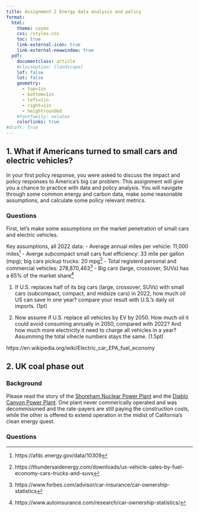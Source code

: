 ```yaml
---
title: Assignment 2 Energy data analysis and policy
format: 
  html: 
    theme: cosmo
    css: /styles.css
    toc: true
    link-external-icon: true
    link-external-newwindow: true
  pdf: 
    documentclass: article
    #classoption: [landscape]
    lof: false
    lot: false
    geometry:
      - top=1in
      - bottom=1in
      - left=1in
      - right=1in
      - heightrounded
    #fontfamily: xelatex
    colorlinks: true
#draft: true
---
```


## 1. What if Americans turned to small cars and electric vehicles?

In your first policy response, you were asked to discuss the impact and policy responses to America's big car problem. This assignment will give you a chance to practice with data and policy analysis. You will navigate through some common energy and carbon data, make some reasonable assumptions, and calculate some policy relevant metrics. 


### Questions

First, let's make some assumptions on the market penetration of small cars and electric vehicles. 

Key assumptions, all 2022 data:
- Average annual miles per vehicle: 11,000 miles^[https://afdc.energy.gov/data/10309]
- Averge subcompact small cars fuel efficiency: 33 mile per gallon (mpg); big cars pickup trucks: 20 mpg^[https://thundersaidenergy.com/downloads/us-vehicle-sales-by-fuel-economy-cars-trucks-and-suvs]
- Total registerd personal and commercial vehicles: 278,870,463^[https://www.forbes.com/advisor/car-insurance/car-ownership-statistics]
- Big cars (large, crossover, SUVs) has a 65% of the market share^[https://www.autoinsurance.com/research/car-ownership-statistics/]


1. If U.S. replaces half of its big cars (large, crossover, SUVs) with small cars (subcompact, compact, and midsize cars) in 2022, how much oil US can save in one year? compare your result with U.S.'s daily oil imports. (1pt)

2. Now assume if U.S. replace all vehicles by EV by 2050. How much oil it could avoid consuming annually in 2050, compared with 2022? And how much more electricity it need to charge all vehicles in a year? Assumming the total vihecle numbers stays the same. (1.5pt)

https://en.wikipedia.org/wiki/Electric_car_EPA_fuel_economy


## 2. UK coal phase out

### Background  

Please read the story of the [Shoreham Nuclear Power Plant](https://en.wikipedia.org/wiki/Shoreham_Nuclear_Power_Plant) and the [Diablo Canyon Power Plant](https://en.wikipedia.org/wiki/Diablo_Canyon_Power_Plant). One plant never commerically operated and was decommisioned and the rate-payers are still paying the construction costs, while the other is offered to extend operation in the midist of California's clean energy quest.


### Questions







